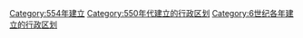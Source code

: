 [[Category:554年建立|Category:554年建立]]
[[Category:550年代建立的行政区划|Category:550年代建立的行政区划]]
[[Category:6世纪各年建立的行政区划|Category:6世纪各年建立的行政区划]]